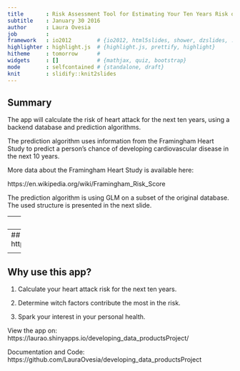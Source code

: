 ```yaml
---
title       : Risk Assessment Tool for Estimating Your Ten Years Risk of Having a Heart Attack
subtitle    : January 30 2016
author      : Laura Ovesia
job         : 
framework   : io2012        # {io2012, html5slides, shower, dzslides, ...}
highlighter : highlight.js  # {highlight.js, prettify, highlight}
hitheme     : tomorrow      # 
widgets     : []            # {mathjax, quiz, bootstrap}
mode        : selfcontained # {standalone, draft}
knit        : slidify::knit2slides
---
```



## Summary
The app will calculate the risk of heart attack for the next ten years, using a backend database and prediction algorithms. 

The prediction algorithm uses information from the Framingham Heart Study to predict a person's chance of developing cardiovascular disease in the next 10 years.

More data about the Framingham Heart Study is available here:

https://en.wikipedia.org/wiki/Framingham_Risk_Score

The prediction algorithm is using GLM on a subset of the original database.
The used structure is presented in the next slide.



---
## Prediction Database Structure

```r
framingham <- read.csv("framingham.csv")
newFramingham<- data.frame(age=framingham$age,male=framingham$male,
                    totChol=framingham$totChol,currentSmoker=framingham$currentSmoker,
                    diabetes=framingham$diabetes,sysBP=framingham$sysBP,
                    BPMeds=framingham$BPMeds,TenYearCHD=framingham$TenYearCHD)
str(newFramingham)
```

---
## Application 
https://laurao.shinyapps.io/developing_data_productsProject/

<div style='text-align: center;'>
    <img height='460' src='Image1.PNG' />
</div>

---
## Why use this app?

1. Calculate your heart attack risk for the next ten years.

2. Determine witch factors contribute the most in the risk.

3. Spark your interest in your personal health.

View the app on: https://laurao.shinyapps.io/developing_data_productsProject/

Documentation and Code: https://github.com/LauraOvesia/developing_data_productsProject


